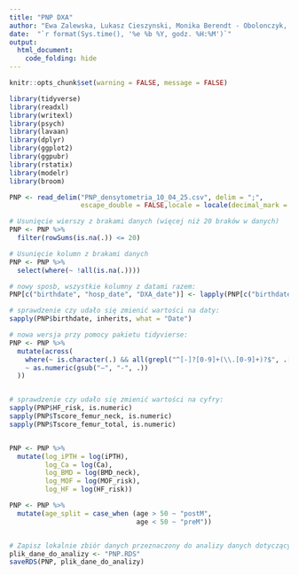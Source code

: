 ---
title: "PNP DXA"
author: "Ewa Zalewska, Lukasz Cieszynski, Monika Berendt - Obolonczyk, Julia Tarnowska, Bartosz Brzezinski, Renata Swiatkowska-Stodulska"
date:  "`r format(Sys.time(), '%e %b %Y, godz. %H:%M')`"
output:
  html_document:
    code_folding: hide
---

```{r, include=FALSE} 
knitr::opts_chunk$set(warning = FALSE, message = FALSE) 
```

```{r setup, include=TRUE}
library(tidyverse)
library(readxl)
library(writexl)
library(psych)
library(lavaan)
library(dplyr)
library(ggplot2)
library(ggpubr)
library(rstatix)
library(modelr)
library(broom)
```

```{r setup, include=TRUE}
PNP <- read_delim("PNP_densytometria_10_04_25.csv", delim = ";", 
                  escape_double = FALSE,locale = locale(decimal_mark = "."), trim_ws = TRUE)

# Usunięcie wierszy z brakami danych (więcej niż 20 braków w danych)
PNP <- PNP %>%
  filter(rowSums(is.na(.)) <= 20)

# Usunięcie kolumn z brakami danych
PNP <- PNP %>%
  select(where(~ !all(is.na(.))))

# nowy sposb, wszystkie kolumny z datami razem:
PNP[c("birthdate", "hosp_date", "DXA_date")] <- lapply(PNP[c("birthdate", "hosp_date", "DXA_date")], as.Date, format = "%d.%m.%Y")

# sprawdzenie czy udało się zmienić wartości na daty:
sapply(PNP$birthdate, inherits, what = "Date")

# nowa wersja przy pomocy pakietu tidyvierse:
PNP <- PNP %>%
  mutate(across(
    where(~ is.character(.) && all(grepl("^[-]?[0-9]+(\\.[0-9]+)?$", .[!is.na(.)]))),
    ~ as.numeric(gsub("−", "-", .))
  ))


# sprawdzenie czy udało się zmienić wartości na cyfry:
sapply(PNP$HF_risk, is.numeric)
sapply(PNP$Tscore_femur_neck, is.numeric)
sapply(PNP$Tscore_femur_total, is.numeric)


PNP <- PNP %>%
  mutate(log_iPTH = log(iPTH),
         log_Ca = log(Ca),
         log_BMD = log(BMD_neck),
         log_MOF = log(MOF_risk),
         log_HF = log(HF_risk))

PNP <- PNP %>%
  mutate(age_split = case_when (age > 50 ~ "postM",
                                age < 50 ~ "preM"))


# Zapisz lokalnie zbiór danych przeznaczony do analizy danych dotyczących PNP
plik_dane_do_analizy <- "PNP.RDS"
saveRDS(PNP, plik_dane_do_analizy)
```
